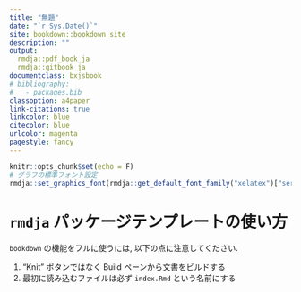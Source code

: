 ---
title: "無題"
date: "`r Sys.Date()`"
site: bookdown::bookdown_site
description: ""
output:
  rmdja::pdf_book_ja
  rmdja::gitbook_ja
documentclass: bxjsbook
# bibliography: 
#   - packages.bib
classoption: a4paper
link-citations: true
linkcolor: blue
citecolor: blue
urlcolor: magenta
pagestyle: fancy
---

```{r setup, include=FALSE}
knitr::opts_chunk$set(echo = F)
# グラフの標準フォント設定
rmdja::set_graphics_font(rmdja::get_default_font_family("xelatex")["serif"])
```

# `rmdja` パッケージテンプレートの使い方

`bookdown` の機能をフルに使うには, 以下の点に注意してください.

1. "Knit" ボタンではなく Build ペーンから文書をビルドする
2. 最初に読み込むファイルは必ず `index.Rmd` という名前にする


